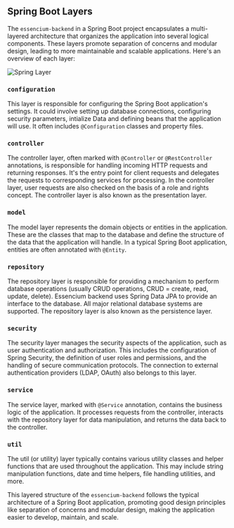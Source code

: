 ## Spring Boot Layers

The `essencium-backend` in a Spring Boot project encapsulates a multi-layered architecture that organizes the application into several logical components. These layers promote separation of concerns and modular design, leading to more maintainable and scalable applications. Here's an overview of each layer:

![Spring Layer](public/images/springlayers.png)

### `configuration`

This layer is responsible for configuring the Spring Boot application's settings. It could involve setting up database connections, configuring security parameters, intialize Data and defining beans that the application will use. It often includes `@Configuration` classes and property files.

### `controller`

The controller layer, often marked with `@Controller` or `@RestController` annotations, is responsible for handling incoming HTTP requests and returning responses. It's the entry point for client requests and delegates the requests to corresponding services for processing. In the controller layer, user requests are also checked on the basis of a role and rights concept. The controller layer is also known as the presentation layer.

### `model`

The model layer represents the domain objects or entities in the application. These are the classes that map to the database and define the structure of the data that the application will handle. In a typical Spring Boot application, entities are often annotated with `@Entity`.

### `repository`

The repository layer is responsible for providing a mechanism to perform database operations (usually CRUD operations, CRUD = create, read, update, delete). Essencium backend uses Spring Data JPA to provide an interface to the database. All major relational database systems are supported.  The repository layer is also known as the persistence layer.

### `security`

The security layer manages the security aspects of the application, such as user authentication and authorization. This includes the configuration of Spring Security, the definition of user roles and permissions, and the handling of secure communication protocols. The connection to external authentication providers (LDAP, OAuth) also belongs to this layer.

### `service`

The service layer, marked with `@Service` annotation, contains the business logic of the application. It processes requests from the controller, interacts with the repository layer for data manipulation, and returns the data back to the controller.

### `util`

The util (or utility) layer typically contains various utility classes and helper functions that are used throughout the application. This may include string manipulation functions, date and time helpers, file handling utilities, and more.

This layered structure of the `essencium-backend` follows the typical architecture of a Spring Boot application, promoting good design principles like separation of concerns and modular design, making the application easier to develop, maintain, and scale.
